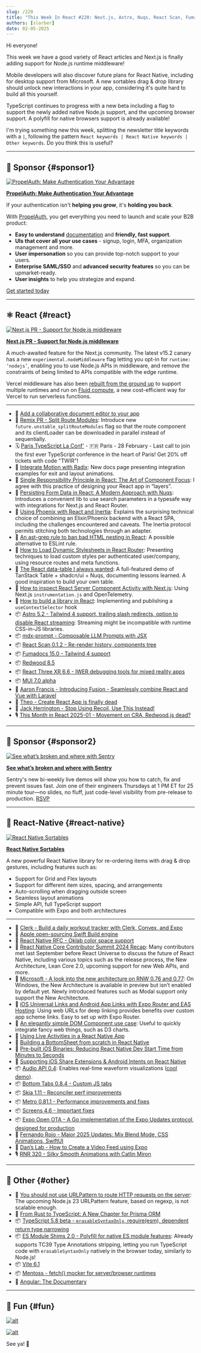 ```yaml
---
slug: /220
title: "This Week In React #220: Next.js, Astro, Nuqs, React Scan, Fumadocs, Fusion, Radix, Inertia | Sortables, Contributors Summit, Windows, Deep linking, Oklab, Audio, BottomTabs, Metro, OTA | TypeScript, Angular, Node.js, Vite"
authors: [slorber]
date: 02-05-2025
---
```


Hi everyone!

This week we have a good variety of React articles and Next.js is finally adding support for Node.js runtime middleware!

Mobile developers will also discover future plans for React Native, including for desktop support from Microsoft. A new sortables drag & drop library should unlock new interactions in your app, considering it's quite hard to build all this yourself.

TypeScript continues to progress with a new beta including a flag to support the newly added native Node.js support, and the upcoming browser support. A polyfill for native browsers support is already available!

I'm trying something new this week, splitting the newsletter title keywords with a `|`, following the pattern `React keywords | React Native keywords | Other keywords`. Do you think this is useful?

<!-- truncate -->


<Support />

---

## 💸 Sponsor {#sponsor1}

[![PropelAuth: Make Authentication Your Advantage](/emails/issues/218/propelauth.jpg)](https://www.propelauth.com/?utm_source=newsletter&utm_campaign=twinrfeb052024)

**[PropelAuth: Make Authentication Your Advantage](https://www.propelauth.com/?utm_source=newsletter&utm_campaign=twinrfeb052024)**

If your authentication isn't **helping you grow**, it's **holding you back**.

With [PropelAuth](https://www.propelauth.com/?utm_source=newsletter&utm_campaign=twinrjan222024), you get everything you need to launch and scale your B2B product:

- **Easy to understand** [documentation](https://docs.propelauth.com/?utm_source=newsletter&utm_campaign=twinrjan222024) and **friendly, fast support**.
- **UIs that cover all your use cases** - signup, login, MFA, organization management and more.
- **User impersonation** so you can provide top-notch support to your users.
- **Enterprise SAML/SSO** and **advanced security features** so you can be upmarket-ready.
- **User insights** to help you strategize and expand.

[Get started today](https://www.propelauth.com/?utm_source=newsletter&utm_campaign=twinrjan222024)

---

## ⚛️ React {#react}

[![Next.js PR - Support for Node.js middleware](/emails/issues/220/nextjs-middleware.jpg)](https://github.com/vercel/next.js/pull/75624)

**[Next.js PR \- Support for Node.js middleware](https://github.com/vercel/next.js/pull/75624)**

A much-awaited feature for the Next.js community. The latest v15.2 canary has a new `experimental.nodeMiddleware` flag letting you opt-in for `runtime: ‘nodejs’`, enabling you to use Node.js APIs in middleware, and remove the constraints of being limited to APIs compatible with the edge runtime.

Vercel middleware has also been [rebuilt from the ground up](4706) to support multiple runtimes and run on [Fluid compute](https://vercel.com/blog/introducing-fluid-compute), a new cost-efficient way for Vercel to run serverless functions.

---

- 💸 [Add a collaborative document editor to your app](https://convex.link/0dtC5qE)
- 👀 [Remix PR \- Split Route Modules](https://github.com/remix-run/react-router/pull/11871): Introduce new `future.unstable_splitRouteModules` flag so that the route component and its clientLoader can be downloaded in parallel instead of sequentially.
- 🗓️ [Paris TypeScript La Conf'](https://la-conf.typescript.paris/?utm_source=thisweekinreact) - 🇫🇷 Paris - 28 February - Last call to join the first ever TypeScript conference in the heart of Paris! Get 20% off tickets with code "TWIR"!
- 📖 [Integrate Motion with Radix](https://motion.dev/docs/radix): New docs page presenting integration examples for exit and layout animations.
- 📜 [Single Responsibility Principle in React: The Art of Component Focus](https://cekrem.github.io/posts/single-responsibility-principle-in-react/): I agree with this practice of designing your React app in “layers”.
- 📜 [Persisting Form Data in React: A Modern Approach with Nuqs](https://armand-salle.fr/post/persisting-form-data-in-react-a-modern-approach-with-nuqs/): Introduces a convenient lib to use search parameters in a typesafe way with integrations for Next.js and React Router.
- 📜 [Using Phoenix with React and Inertia](https://dnlytras.com/blog/phoenix-react-inertia): Explains the surprising technical choice of combining an Elixir/Phoenix backend with a React SPA, including the challenges encountered and caveats. The Inertia protocol permits stitching both technologies through an adapter.
- 📜 [An ast-grep rule to ban bad HTML nesting in React](https://macwright.com/2025/01/30/ast-grep-to-ban-bad-nesting): A possible alternative to ESLint rule.
- 📜 [How to Load Dynamic Stylesheets in React Router](https://sergiodxa.com/tutorials/load-dynamic-stylesheets-in-react-router): Presenting techniques to load custom styles per authenticated user/company, using resource routes and meta functions.
- 📜 [The React data-table I always wanted](https://www.openstatus.dev/blog/data-table-redesign): A full-featured demo of TanStack Table \+ shadcn/ui \+ Nuqs, documenting lessons learned. A good inspiration to build your own table.
- 📜 [How to inspect React Server Component Activity with Next.js](https://www.dash0.com/blog/how-to-inspect-react-server-component-activity-with-next-js): Using Next.js `instrumentation.js` and OpenTelemetry.
- 📜 [How to build a library in React](https://tigerabrodi.blog/how-to-build-a-library-in-react): Implementing and publishing a `useContextSelector` hook
- 📦 [Astro 5.2 \- Tailwind 4 support, trailing slash redirects, option to disable React streaming](https://astro.build/blog/astro-520/): Streaming might be incompatible with runtime CSS-in-JS libraries.
- 📦 [mdx-prompt \- Composable LLM Prompts with JSX](https://edspencer.net/2025/2/3/mdx-prompt-composable-prompts-with-jsx)
- 📦 [React Scan 0.1.2 \- Re-render history, components tree](https://github.com/aidenybai/react-scan/releases/tag/v0.1.2)
- 📦 [Fumadocs 15.0 \- Tailwind 4 support](https://fumadocs.vercel.app/blog/v15)
- 📦 [Redwood 8.5](https://github.com/redwoodjs/redwood/releases/tag/v8.5.0)
- 📦 [React Three XR 6.6 \- IWER debugging tools for mixed reality apps](https://github.com/pmndrs/xr/releases/tag/v6.6.0)
- 📦 [MUI 7.0 alpha](https://github.com/mui/material-ui/releases/tag/v7.0.0-alpha.0)
- 🎥 [Aaron Francis \- Introducing Fusion \- Seamlessly combine React and Vue with Laravel](https://www.youtube.com/watch?v=sa3XHjG1Kgs)
- 🎥 [Theo \- Create React App is finally dead](https://www.youtube.com/watch?v=aujVi7ipkfM)
- 🎥 [Jack Herrington \- Stop Using Recoil, Use This Instead\!](https://www.youtube.com/watch?v=QepeuHTxiLo)
- 🎙️ [This Month in React 2025-01 \- Movement on CRA, Redwood.js dead?](https://open.spotify.com/episode/45LTSjvCA5k5YAC7EM4ixk)

<SubscribeFormEmbed placement="middle" />

---

## 💸 Sponsor {#sponsor2}

[![See what’s broken and where with Sentry](/emails/issues/220/sentry.jpg)](https://sentry.io/resources/find-fix-test/?utm_source=bytes&utm_medium=paid-community&utm_campaign=general-fy25q4-evergreen&utm_content=newsletter-biweeklydemo-register)

**[See what’s broken and where with Sentry](https://sentry.io/resources/find-fix-test/?utm_source=bytes&utm_medium=paid-community&utm_campaign=general-fy25q4-evergreen&utm_content=newsletter-biweeklydemo-register)**

Sentry's new bi-weekly live demos will show you how to catch, fix and prevent issues fast. Join one of their engineers Thursdays at 1 PM ET for 25 minute tour—no slides, no fluff, just code-level visibility from pre-release to production. [RSVP](https://sentry.io/resources/find-fix-test/?utm_source=bytes&utm_medium=paid-community&utm_campaign=general-fy25q4-evergreen&utm_content=newsletter-biweeklydemo-register)

---

## 📱 React-Native {#react-native}

[![React Native Sortables](/emails/issues/220/rnsortables.jpg)](https://react-native-sortables-docs.vercel.app/)

**[React Native Sortables](https://react-native-sortables-docs.vercel.app/)**

A new powerful React Native library for re-ordering items with drag & drop gestures, including features such as:

- Support for Grid and Flex layouts
- Support for different item sizes, spacing, and arrangements
- Auto-scrolling when dragging outside screen
- Seamless layout animations
- Simple API, full TypeScript support
- Compatible with Expo and both architectures

---

- 💸 [Clerk - Build a daily workout tracker with Clerk, Convex, and Expo](https://go.clerk.com/scFbrAu)
- 📣 [Apple open-sourcing Swift Build engine](https://www.swift.org/blog/the-next-chapter-in-swift-build-technologies/)
- 💬 [React Native RFC \- Oklab color space support](https://github.com/react-native-community/discussions-and-proposals/pull/871)
- 📜 [React Native Core Contributor Summit 2024 Recap](https://reactnative.dev/blog/2025/02/03/react-native-core-contributor-summit-2024): Many contributors met last September before React Universe to discuss the future of React Native, including various topics such as the release process, the New Architecture, Lean Core 2.0, upcoming support for new Web APIs, and more.
- 📜 [Microsoft \- A look into the new architecture on RNW 0.76 and 0.77](https://devblogs.microsoft.com/react-native/2025-01-29-new-architecture-on-0-76-0-77/): On Windows, the New Architecture is available in preview but isn’t enabled by default yet. Newly introduced features such as Modal support only support the New Architecture.
- 📜 [iOS Universal Links and Android App Links with Expo Router and EAS Hosting](https://expo.dev/blog/universal-and-app-links): Using web URLs for deep linking provides benefits over custom app scheme links. Easy to set up with Expo Router.
- 📜 [An elegantly simple DOM Component use case](https://expo.dev/blog/dom-component-use-case): Useful to quickly integrate fancy web things, such as D3 charts.
- 📜 [Using Live Activities in a React Native App](https://addjam.com/blog/2025-02-04/using-live-activities-react-native-app/)
- 📜 [Building a BottomSheet from scratch in React Native](https://reactiive.io/articles/bottom-sheet-animation)
- 📜 [Pre-built iOS Binaries: Reducing React Native Dev Start Time from Minutes to Seconds](https://www.monarchmoney.com/blog/pre-built-ios-binaries-reducing-react-native-dev-start-time-from-minutes-to)
- 📜 [Supporting iOS Share Extensions & Android Intents on React Native](https://www.devas.life/supporting-ios-share-extensions-android-intents-on-react-native/)
- 📦 [Audio API 0.4](https://github.com/software-mansion-labs/react-native-audio-api/releases/tag/0.4.0): Enables real-time waveform visualizations ([cool demo](https://x.com/sek_micha/status/1886814160735834540)).
- 📦 [Bottom Tabs 0.8.4 \- Custom JS tabs](https://github.com/callstackincubator/react-native-bottom-tabs/releases/tag/react-native-bottom-tabs%400.8.4)
- 📦 [Skia 1.11 \- Reconciler perf improvements](https://github.com/Shopify/react-native-skia/releases/tag/v1.11.0)
- 📦 [Metro 0.81.1 \- Performance improvements and fixes](https://github.com/facebook/metro/releases/tag/v0.81.1)
- 📦 [Screens 4.6 \- Important fixes](https://github.com/software-mansion/react-native-screens/releases/tag/4.6.0)
- 📦 [Expo Open OTA \- A Go implementation of the Expo Updates protocol, designed for production](https://axelmarciano.github.io/expo-open-ota/)
- 🎥 [Fernando Rojo \- Major 2025 Updates: Mix Blend Mode, CSS Animations, SwiftUI](https://www.youtube.com/watch?v=3V43hhMIUXE)
- 🎥 [Dan’s Lab \- How to Create a Video Feed using Expo](https://www.youtube.com/watch?v=ym51mhxFvPQ)
- 🎙️ [RNR 320 \- Silky Smooth Animations with Catlin Miron](https://www.reactnativeradio.com/episodes/rnr-320-silky-smooth-animations)

---

## 🔀 Other {#other}

- 📜 [You should not use URLPattern to route HTTP requests on the server](https://adventures.nodeland.dev/archive/you-should-not-use-urlpattern-to-route-http/): The upcoming Node.js 23 URLPattern feature, based on regexp, is not scalable enough.
- 📜 [From Rust to TypeScript: A New Chapter for Prisma ORM](https://www.prisma.io/blog/from-rust-to-typescript-a-new-chapter-for-prisma-orm)
- 📦 [TypeScript 5.8 beta \- `erasableSyntaxOnly`, require(esm), dependent return type narrowing](https://devblogs.microsoft.com/typescript/announcing-typescript-5-8-beta/)
- 📦 [ES Module Shims 2.0 \- Polyfill for native ES module features](https://guybedford.com/es-module-shims-2.0): Already supports TC39 Type Annotations stripping, letting you run TypeScript code with `erasableSyntaxOnly` natively in the browser today, similarly to Node.js\!
- 📦 [Vite 6.1](https://github.com/vitejs/vite/blob/main/packages/vite/CHANGELOG.md#610-2025-02-05)
- 📦 [Mentoss \- fetch() mocker for server/browser runtimes](https://humanwhocodes.com/blog/2025/01/introducing-mentoss-fetch-mocker/)
- 🎥 [Angular: The Documentary](https://www.youtube.com/watch?v=cRC9DlH45lA)

---

## 🤭 Fun {#fun}

[![alt](/emails/issues/220/meme.jpg)](https://x.com/Steve8708/status/1886228651538264250)

[![alt](/emails/issues/220/meme2.jpg)](https://x.com/byteab/status/1880222322071859586)

See ya! 👋
